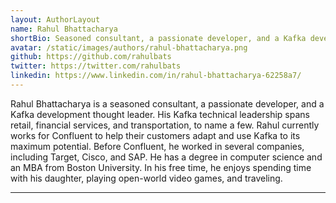 ```yaml
---
layout: AuthorLayout
name: Rahul Bhattacharya
shortBio: Seasoned consultant, a passionate developer, and a Kafka development thought leader.
avatar: /static/images/authors/rahul-bhattacharya.png
github: https://github.com/rahulbats
twitter: https://twitter.com/rahulbats
linkedin: https://www.linkedin.com/in/rahul-bhattacharya-62258a7/
---
```


Rahul Bhattacharya is a seasoned consultant, a passionate developer, and a Kafka development 
thought leader. His Kafka technical leadership spans retail, financial services, and 
transportation, to name a few. Rahul currently works for Confluent to help their customers 
adapt and use Kafka to its maximum potential. Before Confluent, he worked in several 
companies, including Target, Cisco, and SAP. He has a degree in computer science and an MBA 
from Boston University. In his free time, he enjoys spending time with his daughter, playing 
open-world video games, and traveling.

---
